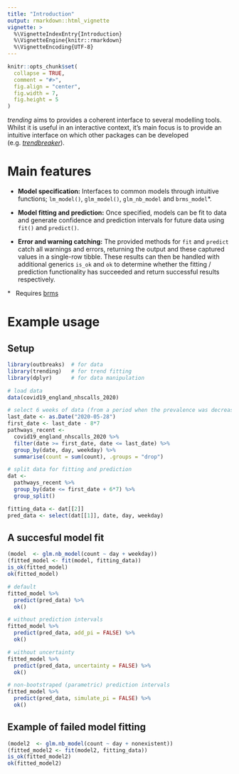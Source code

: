```yaml
---
title: "Introduction"
output: rmarkdown::html_vignette
vignette: >
  %\VignetteIndexEntry{Introduction}
  %\VignetteEngine{knitr::rmarkdown}
  %\VignetteEncoding{UTF-8}
---
```


```r
knitr::opts_chunk$set(
  collapse = TRUE,
  comment = "#>",
  fig.align = "center",
  fig.width = 7,
  fig.height = 5
)
```

*trending* aims to provides a coherent interface to several modelling tools.
Whilst it is useful in an interactive context, it's main focus is to provide
an intuitive interface on which other packages can be developed
(e.g. [*trendbreaker*](https://github.com/reconhub/trendbreaker)).

# Main features

- **Model specification:** Interfaces to common models through intuitive
  functions; `lm_model()`, `glm_model()`, `glm_nb_model` and `brms_model`*.

- **Model fitting and prediction:** Once specified, models can be fit to data
  and generate confidence and prediction intervals for future data using `fit()`
  and `predict()`.

- **Error and warning catching:** The provided methods for `fit` and `predict`
  catch all warnings and errors, returning the output and these captured values
  in a single-row tibble. These results can then be handled with additional
  generics `is_ok` and `ok` to determine whether the fitting / prediction
  functionality has succeeded and return successful results respectively.

\* &nbsp; Requires [brms](https://CRAN.R-project.org/package=brms)

# Example usage

## Setup
```r
library(outbreaks)  # for data
library(trending)   # for trend fitting
library(dplyr)      # for data manipulation

# load data
data(covid19_england_nhscalls_2020)

# select 6 weeks of data (from a period when the prevalence was decreasing)
last_date <- as.Date("2020-05-28")
first_date <- last_date - 8*7
pathways_recent <-
  covid19_england_nhscalls_2020 %>%
  filter(date >= first_date, date <= last_date) %>%
  group_by(date, day, weekday) %>%
  summarise(count = sum(count), .groups = "drop")

# split data for fitting and prediction
dat <-
  pathways_recent %>%
  group_by(date <= first_date + 6*7) %>%
  group_split()

fitting_data <- dat[[2]]
pred_data <- select(dat[[1]], date, day, weekday)
```

## A succesful model fit
```r
(model  <- glm.nb_model(count ~ day + weekday))
(fitted_model <- fit(model, fitting_data))
is_ok(fitted_model)
ok(fitted_model)

# default
fitted_model %>% 
  predict(pred_data) %>%
  ok()

# without prediction intervals
fitted_model %>% 
  predict(pred_data, add_pi = FALSE) %>% 
  ok()

# without uncertainty
fitted_model %>% 
  predict(pred_data, uncertainty = FALSE) %>% 
  ok()

# non-bootstraped (parametric) prediction intervals
fitted_model %>% 
  predict(pred_data, simulate_pi = FALSE) %>% 
  ok()
```

## Example of failed model fitting
```r
(model2  <- glm.nb_model(count ~ day + nonexistent))
(fitted_model2 <- fit(model2, fitting_data))
is_ok(fitted_model2)
ok(fitted_model2)
```
